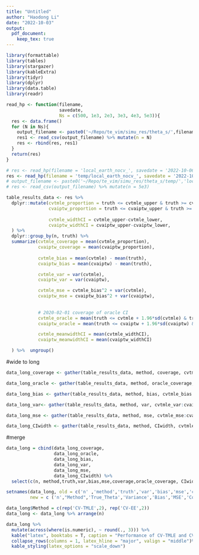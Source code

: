 ```yaml
---
title: "Untitled"
author: "Haodong Li"
date: "2022-10-03"
output:
  pdf_document:
    keep_tex: true
---
```


```r
library(formattable)
library(tables)
library(stargazer)
library(kableExtra)
library(tidyr)
library(dplyr)
library(data.table)
library(readr)
```

```r
read_hp <- function(filename, 
                    savedate, 
                    Ns = c(500, 1e3, 2e3, 3e3, 4e3, 5e3)){
  res <- data.frame()
  for (N in Ns){
    output_filename <- paste0('~/Repo/te_vim/simu_res/theta_s/',filename, N, "_", savedate,'.csv')
    res1 <- read_csv(output_filename) %>% mutate(n = N)
    res <- rbind(res, res1)
  }
  return(res)
}
```

```r
# res <- read_hp(filename = 'local_earth_nocv_', savedate = '2022-10-06')
res <- read_hp(filename = 'temp/local_earth_nocv_', savedate = '2022-10-07')
# output_filename <- paste0('~/Repo/te_vim/simu_res/theta_s/temp/','local_earth_', N, "_", '2022-10-07','.csv')
# res <- read_csv(output_filename) %>% mutate(n = 5e3)
```


```r

table_results_data <- res %>%
  dplyr::mutate(cvtmle_proportion = truth <= cvtmle_upper & truth >= cvtmle_lower,
                cvaiptw_proportion = truth <= cvaiptw_upper & truth >= cvaiptw_lower,
                
                cvtmle_widthCI = cvtmle_upper-cvtmle_lower,
                cvaiptw_widthCI = cvaiptw_upper-cvaiptw_lower,
  ) %>%
  dplyr::group_by(n, truth) %>%
  summarize(cvtmle_coverage = mean(cvtmle_proportion),
            cvaiptw_coverage = mean(cvaiptw_proportion),
            
            cvtmle_bias = mean(cvtmle) - mean(truth),
            cvaiptw_bias = mean(cvaiptw) - mean(truth),

            cvtmle_var = var(cvtmle),
            cvaiptw_var = var(cvaiptw),

            cvtmle_mse = cvtmle_bias^2 + var(cvtmle),
            cvaiptw_mse = cvaiptw_bias^2 + var(cvaiptw),
            
            
            # 2020-02-01 coverage of oracle CI
            cvtmle_oracle = mean(truth <= cvtmle + 1.96*sd(cvtmle) & truth >= cvtmle - 1.96*sd(cvtmle)),
            cvaiptw_oracle = mean(truth <= cvaiptw + 1.96*sd(cvaiptw) & truth >= cvaiptw - 1.96*sd(cvaiptw)),

            cvtmle_meanwidthCI = mean(cvtmle_widthCI),
            cvaiptw_meanwidthCI = mean(cvaiptw_widthCI)

  ) %>%  ungroup()
```

#wide to long
```r
data_long_coverage <- gather(table_results_data, method, coverage, cvtmle_coverage:cvaiptw_coverage, factor_key=TRUE) %>%select(c(n, truth, method, coverage))

data_long_oracle <- gather(table_results_data, method, oracle_coverage, cvtmle_oracle:cvaiptw_oracle, factor_key=TRUE) %>% select(c(oracle_coverage))

data_long_bias <- gather(table_results_data, method, bias, cvtmle_bias:cvaiptw_bias, factor_key=TRUE) %>% select(c(bias))

data_long_var<- gather(table_results_data, method, var, cvtmle_var:cvaiptw_var, factor_key=TRUE) %>%select(c(var))

data_long_mse <- gather(table_results_data, method, mse, cvtmle_mse:cvaiptw_mse, factor_key=TRUE) %>%select(c(mse))

data_long_CIwidth <- gather(table_results_data, method, CIwidth, cvtmle_meanwidthCI:cvaiptw_meanwidthCI, factor_key=TRUE) %>%select(c(CIwidth))
```
#merge
```r
data_long = cbind(data_long_coverage,
                  data_long_oracle, 
                  data_long_bias,
                  data_long_var,
                  data_long_mse,
                  data_long_CIwidth) %>% 
  select(c(n, method,truth,var,bias,mse,coverage,oracle_coverage, CIwidth))

setnames(data_long, old = c('n' ,'method','truth','var','bias','mse','coverage','oracle_coverage','CIwidth'), 
         new = c ('n',"Method",'True_Theta','Variance','Bias','MSE','Coverage','Coverage_or','CI_width'))

data_long$Method = c(rep('CV-TMLE',2), rep('CV-EE',2))
data_long <- data_long %>% arrange(n)
```



\newpage
```r
data_long %>% 
  mutate(across(where(is.numeric), ~ round(., 3))) %>% 
  kable("latex", booktabs = T, caption = "Performance of CV-TMLE and CV-EE for Theta") %>% 
  collapse_rows(columns = 1, latex_hline = "major", valign = "middle")%>%
  kable_styling(latex_options = "scale_down")
```
